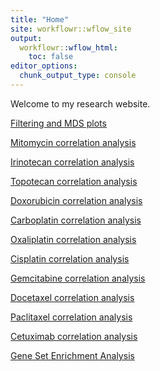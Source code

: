 ```yaml
---
title: "Home"
site: workflowr::wflow_site
output:
  workflowr::wflow_html:
    toc: false
editor_options:
  chunk_output_type: console
---
```


Welcome to my research website.

[Filtering and MDS plots](MDSplots.html)

[Mitomycin correlation analysis](Mitomycin_Analysis.html)

[Irinotecan correlation analysis](Irinotecan_Analysis.html)

[Topotecan correlation analysis](Topotecan_Analysis.html)

[Doxorubicin correlation analysis](Doxorubicin_Analysis.html)

[Carboplatin correlation analysis](Carboplatin_Analysis.html)

[Oxaliplatin correlation analysis](Oxaliplatin_Analysis.html)

[Cisplatin correlation analysis](Cisplatin_Analysis.html)

[Gemcitabine correlation analysis](Gemcitabine_Analysis.html)

[Docetaxel correlation analysis](Docetaxel_Analysis.html)

[Paclitaxel correlation analysis](Paclitaxel_Analysis.html)

[Cetuximab correlation analysis](Cetxuimab_Analysis.html)

[Gene Set Enrichment Analysis](gene_set_analysis.html)
